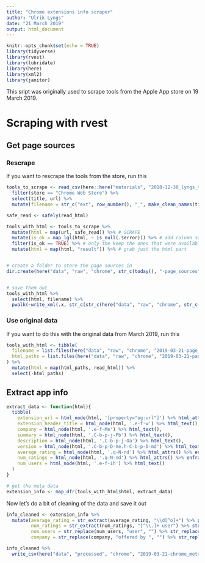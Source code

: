 ```yaml
---
title: "Chrome extensions info scraper"
author: "Ulrik Lyngs"
date: "21 March 2019"
output: html_document
---
```


```r
knitr::opts_chunk$set(echo = TRUE)
library(tidyverse)
library(rvest)
library(lubridate)
library(here)
library(xml2)
library(janitor)
```

This sript was originally used to scrape tools from the Apple App store on 19 March 2019.

# Scraping with rvest
## Get page sources

### Rescrape
If you want to rescrape the tools from the store, run this

```r
tools_to_scrape <- read_csv(here::here("materials", "2018-12-30_lyngs_tools.csv")) %>% 
  filter(store == "Chrome Web Store") %>% 
  select(title, url) %>% 
  mutate(filename = str_c("ext", row_number(), "_", make_clean_names(title)))

safe_read <- safely(read_html)

tools_with_html <- tools_to_scrape %>% 
  mutate(html = map(url, safe_read)) %>% # SCRAPE
  mutate(is_ok = map_lgl(html, ~ is_null(.$error))) %>% # add column saying whether the scrape worked
  filter(is_ok == TRUE) %>% # only the keep the ones that were available
  mutate(html = map(html, "result")) %>% # grab just the html part


# create a folder to store the page sources in
dir.create(here("data", "raw", "chrome", str_c(today(), "-page_sources")))


# save them out
tools_with_html %>% 
  select(html, filename) %>% 
  pwalk(~write_xml(.x, str_c(str_c(here("data", "raw", "chrome", str_c(today(), "-page_sources_info/")), .y, ".xml"))))

```


### Use original data
If you want to do this with the original data from March 2019, run this

```r
tools_with_html <- tibble(
  filename = list.files(here("data", "raw", "chrome", "2019-03-21-page_sources_info")) %>% str_remove("\\.xml$"),
  html_paths = list.files(here("data", "raw", "chrome", "2019-03-21-page_sources_info"), full.names = TRUE)
) %>% 
  mutate(html = map(html_paths, read_html)) %>% 
  select(-html_paths)

```


## Extract app info

```r
extract_data <- function(html){
  tibble(
    extension_url = html_node(html, '[property="og:url"]') %>% html_attr("content"),
    extension_header_title = html_node(html, '.e-f-w') %>% html_text(),
    company = html_node(html, '.e-f-Me') %>% html_text(),
    summary = html_node(html, '.C-b-p-j-Pb') %>% html_text(),
    description = html_node(html, '.C-b-p-j-Oa') %>% html_text(),
    version = html_node(html, '.C-b-p-D-Xe.h-C-b-p-D-md') %>% html_text(),
    average_rating = html_node(html, '.q-N-nd') %>% html_attrs() %>% enframe() %>% filter(name == 'aria-label') %>% pull(value),
    num_ratings = html_node(html, '.q-N-nd') %>% html_attrs() %>% enframe() %>% filter(name == 'aria-label') %>% pull(value),
    num_users = html_node(html, '.e-f-ih') %>% html_text()
  )
}

# get the meta data
extension_info <- map_dfr(tools_with_html$html, extract_data)

```

Now let's do a bit of cleaning of the data and save it out

```r
info_cleaned <- extension_info %>% 
  mutate(average_rating = str_extract(average_rating, "\\d[^o]+") %>% parse_number(),
         num_ratings = str_extract(num_ratings, "[^\\.]+ user") %>% str_replace("user", "") %>% str_replace("One", "1") %>% parse_number(),
         num_users = str_replace(num_users, "user", "") %>% str_replace("s", "") %>% parse_number(),
         company = str_replace(company, "offered by ", "") %>% str_replace("\n", ""))

info_cleaned %>% 
  write_csv(here("data", "processed", "chrome", "2019-03-21-chrome_meta_data.csv"))

```












